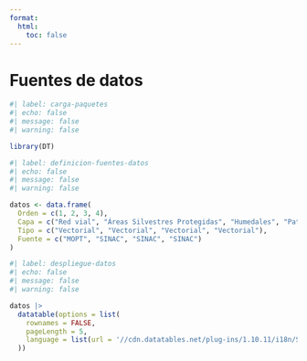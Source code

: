 ```yaml
---
format:
  html:
    toc: false
---
```


# Fuentes de datos {.unnumbered}

```r
#| label: carga-paquetes
#| echo: false
#| message: false
#| warning: false

library(DT)
```

```r
#| label: definicion-fuentes-datos
#| echo: false
#| message: false
#| warning: false

datos <- data.frame(
  Orden = c(1, 2, 3, 4),
  Capa = c("Red vial", "Áreas Silvestres Protegidas", "Humedales", "Patrimonio Natural del Estado"),
  Tipo = c("Vectorial", "Vectorial", "Vectorial", "Vectorial"),
  Fuente = c("MOPT", "SINAC", "SINAC", "SINAC")
)
```

```r
#| label: despliegue-datos
#| echo: false
#| message: false
#| warning: false

datos |> 
  datatable(options = list(
    rownames = FALSE,
    pageLength = 5,
    language = list(url = '//cdn.datatables.net/plug-ins/1.10.11/i18n/Spanish.json')
  ))
```

